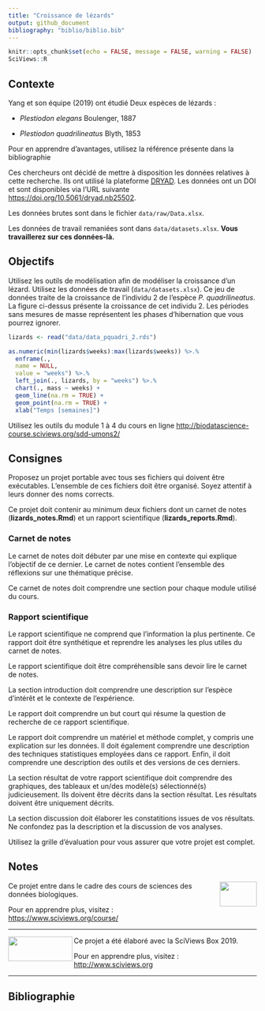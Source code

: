 ```yaml
---
title: "Croissance de lézards"
output: github_document
bibliography: "biblio/biblio.bib"
---
```


<!--- DO NOT EDIT README.MD. EDIT ONLY README.RMD ----->

```r
knitr::opts_chunk$set(echo = FALSE, message = FALSE, warning = FALSE)
SciViews::R
```

## Contexte

Yang et son équipe (2019) ont étudié Deux espèces de lézards :

  - *Plestiodon elegans* Boulenger, 1887

  - *Plestiodon quadrilineatus* Blyth, 1853

Pour en apprendre d’avantages, utilisez la référence présente dans la bibliographie

Ces chercheurs ont décidé de mettre à disposition les données relatives à cette recherche. Ils ont utilisé la plateforme [DRYAD](https://datadryad.org). Les données ont un DOI et sont disponibles via l’URL suivante <https://doi.org/10.5061/dryad.nb25502>.

Les données brutes sont dans le fichier `data/raw/Data.xlsx`.

Les données de travail remaniées sont dans `data/datasets.xlsx`. **Vous travaillerez sur ces données-là.**

## Objectifs

Utilisez les outils de modélisation afin de modéliser la croissance d’un lézard. Utilisez les données de travail (`data/datasets.xlsx`). Ce jeu de données traite de la croissance de l’individu 2 de l’espèce *P. quadrilineatus*. La figure ci-dessus présente la croissance de cet individu 2. Les périodes sans mesures de masse représentent les phases d’hibernation que vous pourrez ignorer.

```r
lizards <- read("data/data_pquadri_2.rds") 

as.numeric(min(lizards$weeks):max(lizards$weeks)) %>.%
  enframe(.,
  name = NULL,
  value = "weeks") %>.%
  left_join(., lizards, by = "weeks") %>.%
  chart(., mass ~ weeks) +
  geom_line(na.rm = TRUE) +
  geom_point(na.rm = TRUE) +
  xlab("Temps [semaines]")
```


Utilisez les outils du module 1 à 4 du cours en ligne <http://biodatascience-course.sciviews.org/sdd-umons2/>

## Consignes

Proposez un projet portable avec tous ses fichiers qui doivent être exécutables. L'ensemble de ces fichiers doit être organisé. Soyez attentif à leurs donner des noms corrects. 

Ce projet doit contenir au minimum deux fichiers dont un carnet de notes (**lizards_notes.Rmd**) et un rapport scientifique (**lizards_reports.Rmd**).

### Carnet de notes

Le carnet de notes doit débuter par une mise en contexte qui explique l'objectif de ce dernier. Le carnet de notes contient l'ensemble des réflexions sur une thématique précise.

Ce carnet de notes doit comprendre une section pour chaque module utilisé du cours.

### Rapport scientifique

Le rapport scientifique ne comprend que l'information la plus pertinente. Ce rapport doit être synthétique et reprendre les analyses les plus utiles du carnet de notes.

Le rapport scientifique doit être compréhensible sans devoir lire le carnet de notes. 

La section introduction doit comprendre une description sur l'espèce d'intérêt et le contexte de l'expérience.

Le rapport doit comprendre un but court qui résume la question de recherche de ce rapport scientifique. 

Le rapport doit comprendre un matériel et méthode complet, y compris une explication sur les données. Il doit également comprendre une description des techniques statistiques employées dans ce rapport. Enfin, il doit comprendre une description des outils et des versions de ces derniers.

La section résultat de votre rapport scientifique doit comprendre des graphiques, des tableaux et un/des modèle(s) sélectionné(s) judicieusement. Ils doivent être décrits dans la section résultat. Les résultats doivent être uniquement décrits.

La section discussion doit élaborer les constatitions issues de vos résultats. Ne confondez pas la description et la discussion de vos analyses.

Utilisez la grille d'évaluation pour vous assurer que votre projet est complet. 

## Notes

<img src="figures/biodatascience.png" width="75" height="50" align="right"/> Ce projet entre dans le cadre des cours de sciences des données biologiques.

Pour en apprendre plus, visitez :  <https://www.sciviews.org/course/>

----------

<img src="figures/site-title.png" width="130" height="50" align="left"/> Ce projet a été élaboré avec la SciViews Box 2019.

Pour en apprendre plus, visitez :  <http://www.sciviews.org>

----------

## Bibliographie
